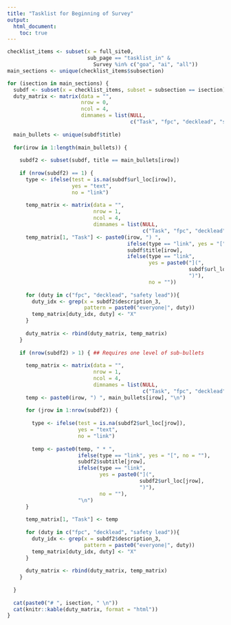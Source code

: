 ```yaml
---
title: "Tasklist for Beginning of Survey"
output: 
  html_document:
    toc: true
---
```


```r
checklist_items <- subset(x = full_site0, 
                          sub_page == "tasklist_in" & 
                            Survey %in% c("goa", "ai", "all"))
main_sections <- unique(checklist_items$subsection)

for (isection in main_sections) {
  subdf <- subset(x = checklist_items, subset = subsection == isection)
  duty_matrix <- matrix(data = "", 
                        nrow = 0, 
                        ncol = 4, 
                        dimnames = list(NULL, 
                                        c("Task", "fpc", "decklead", "safety lead")))
  
  main_bullets <- unique(subdf$title)
  
  for(irow in 1:length(main_bullets)) {
    
    subdf2 <- subset(subdf, title == main_bullets[irow])
    
    if (nrow(subdf2) == 1) {
      type <- ifelse(test = is.na(subdf$url_loc[irow]),
                     yes = "text",
                     no = "link")
      
      temp_matrix <- matrix(data = "", 
                            nrow = 1, 
                            ncol = 4, 
                            dimnames = list(NULL, 
                                            c("Task", "fpc", "decklead", "safety lead")))
      temp_matrix[1, "Task"] <- paste0(irow, ") ", 
                                       ifelse(type == "link", yes = "[", no = ""),
                                       subdf$title[irow],
                                       ifelse(type == "link",
                                              yes = paste0("](",
                                                           subdf$url_loc[irow],
                                                           ")"),
                                              no = ""))
      
      for (duty in c("fpc", "decklead", "safety lead")){
        duty_idx <- grep(x = subdf2$description_3, 
                         pattern = paste0("everyone|", duty))
        temp_matrix[duty_idx, duty] <- "X"
      } 
      
      duty_matrix <- rbind(duty_matrix, temp_matrix)
    }
    
    if (nrow(subdf2) > 1) { ## Requires one level of sub-bullets
      
      temp_matrix <- matrix(data = "", 
                            nrow = 1, 
                            ncol = 4, 
                            dimnames = list(NULL, 
                                            c("Task", "fpc", "decklead", "safety lead")))
      temp <- paste0(irow, ") ", main_bullets[irow], "\n")
      
      for (jrow in 1:nrow(subdf2)) {
        
        type <- ifelse(test = is.na(subdf2$url_loc[jrow]),
                       yes = "text",
                       no = "link")
        
        temp <- paste0(temp, " * ", 
                       ifelse(type == "link", yes = "[", no = ""),
                       subdf2$subtitle[jrow],
                       ifelse(type == "link",
                              yes = paste0("](",
                                           subdf2$url_loc[jrow],
                                           ")"),
                              no = ""),
                       "\n")
      }
      
      temp_matrix[1, "Task"] <- temp
      
      for (duty in c("fpc", "decklead", "safety lead")){
        duty_idx <- grep(x = subdf2$description_3, 
                         pattern = paste0("everyone|", duty))
        temp_matrix[duty_idx, duty] <- "X"
      } 
      
      duty_matrix <- rbind(duty_matrix, temp_matrix)
    }
    
  }
  
  cat(paste0("# ", isection, " \n"))
  cat(knitr::kable(duty_matrix, format = "html"))
}

```
